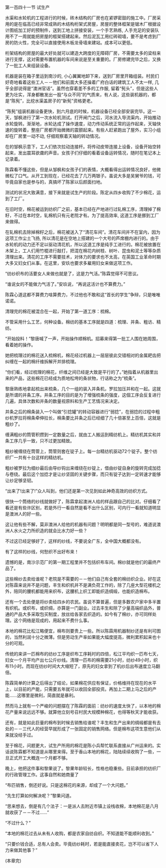 

第一百四十一节 试生产

水渠和水轮机的工程进行的时候，砖木结构的厂房也在紧锣密鼓的施工中。厂房采用的是在临高已经非常成熟的木结构桁架式房屋，房屋的整体框架是锯木厂根据设计图纸加工好的预制件，送到工地上拼接安装，一个手艺熟练, 人手充足的安装队用不了一周就能把房屋的框架搭建起来。然后泥瓦工用红砖砌墙，要不是考虑到厂房的防火性，完全可以直接使用木板龙骨墙来建站。成本可以更低。

桁架结构的房屋的最大好处就可以建造大跨度的无障碍厂房，不需要太多的梁柱来进行支撑，这对需要布置机器的车间来说是至关重要的。厂房修建完毕之后，又换了一批工人来组装设备。

机器是装在箱子里运到南沙的, 小心翼翼地卸下来，送到厂房里开箱组装。村民们好奇地看着这些工人－－他们和前面大多还操着广府白话的建筑工人不太一样, 几乎全部说得是“澳洲官话”。虽然也穿着差不多的工作服, 留着“髡头”，但是这些人更为壮实，浑身都散发出一股“与众不同”的气质来，有人说，这些装机器的，都是“陈髡”，比挖水渠盖房子的“新髡”资格更老。

“陈髡”组装机器设备更快，到六月底的时候，机器设备已经全部安装完毕。这一天，邹枫进行了第一次水轮机测试。打开闸门之后，河水流入导流渠内，开始推动水轮旋转。渐渐地，水轮达成了操作速度，动力传动系统正常的运作起来，天轴快速的旋转着，整座厂房都开始微微的震颤起来。有些人赶紧跑出了屋外，实习小组却在厂房里一动不动, 仔细观察着天轴的转动情况。

在的邹枫示意下，工人们依次拉动连接杆。将传动皮带连接上设备，设备开始空转起来，发出震耳欲聋的声音。女孩子们仔细的看着设备运转情况，随时在笔记本上记录着。

陈霖看不懂这些，但是从邹枫和女孩子们的表情，大概看得出运转情况良好，他微微松了口气。从开工到现在，已经花去了几万两银子。虽说大多是吴舅爷的钱，可毕竟自家也是参与的，真搞坏了陈家以后颜面扫地。

测试的状况大致满意，接下来就是试生产的阶段。陈定从四乡收购了不少棉花，运到了工厂。

在旧时空，棉花被运到纺织厂之前，基本已经在产地进行过轧棉工序，清理掉了棉籽，不过在本时空，轧棉机只有元老院才有。为了提高效率, 这道工序是挪到工厂来做得。

在轧棉机去除掉棉籽之后，棉花被送入了“清花车间”。清花车间并不在室内，因为这项工作尘土飞扬, 所以清花是在空地上搭建的一个大号的芦席棚内进行的。由于水轮机的动力还不足以驱动清花机，所以这道工序是纯手工进行的。棉花被放置在木架上，工人们用竹棍进行敲打，把混在棉花内树枝、树叶、昆虫和泥土等等杂质清理出来。清花的工序不需要技术，对体力的要求也不太高，在英国工业革命时期大多又妇女们从事。在这里，安玖也要求多雇用妇女来做这项工作。

“纺纱织布的活要女人来做也就是了，这是力气活。”陈霖觉得不可思议。

“谁说女的不能做力气活了。”安玖说，“再说这活计也不算费力。”

陈霖心道这都不算费力啥算费力，不过他也不敢和这“首长的学生”争辩，只是唯唯诺诺。

清理完的棉花被混合在一起，开始了第一道工序：梳棉。

不管采用什么工艺，何种设备。棉纺的基本工序就是四道：梳理、并条、粗访、精纺。

“开始投料！”黎唐喊了一声，开始操作顺棉机。招募来得第一批工人围在她周围，看着她的操作。

她把梳理过的棉花送入梳棉机，棉花经过机器上一层层彼此交错相对的金属耙齿把纠缠在一起的棉纤维拆解开并排梳理。

“你们看，经过梳理的棉花，纤维之间已经是大致是平行的了。”她指着从机器里出来的产品，这些棉花已经成为质地松垮的条状物，行话称之为“梳条”。

黎唐熟练地拿起梳出来梳条，几个一组的装入并条机，罗拉加压并和在一起。这就是所谓的并条工序。并条工序的目的是为了增强梳条的强度，这個工序会反复进行几遍，具体次数和并条的数量视原料和生产工艺情况来决定。

并条之后的棉条装入一个叫做“引捻罐”的转动容器进行“弱捻”，在弱捻的过程中粗纱机罗拉将棉条牵伸拉长，棉条要比并条之后已经细了几十倍甚至上百倍，这就是粗纱了。

缠满粗纱的筒管积攒到一定数量之后，就由工人搬运到精纺机上。精纺机其实和并条工序几乎一致，只不过更加精致。

粗纱被缠绕在筒管上，筒管则套在锭子上。每一台精纺机驱动72个锭子。整个纺织厂一共有十台这样的精纺机。

粗纱被罗拉为细纱最后由导纱钩出来缠绕在纱锭上，借由纱锭自身的旋转完成加捻与卷绕。最后这个加捻才是让纱坚固的关键步骤，而只有锭子达到一定转速才能够让纱足够坚韧。

“出来了!出来了!”众人叫到，他们还是第一次见到如此神奇高效的纺织方式。

很快一个筒络的纱线就做好了，陈霖拿起澳洲人给的样品跟自己的比对。仔细看了看还是有些许区别，若是外行一看自然是看不出什么区别，可内行一看就知道明显是澳洲人的好一些。

这让他有些不解，莫非澳洲人给他的机器有问题？明明都是同一型号的，难道说澳洲人水火之力所织造的就会比水力好一些？

不过这已经足够好了，这样的纱线，不要说全广东，全中国大概都没有。

有了这样的纱线，何愁织不出好布来！

遗憾的是，南沙示范厂的第一期工程里并不包括织布车间。棉纱就是他们的最终产品了。

这些棉纱去卖给谁呢？老院是不需要的－－他们自己有全套的棉纺织企业。好在这对陈霖来说并不是问题，丰生和织机并不是满负荷工作的，除了几座大型花楼机之外，陪同的腰机都能用来织布，这腰机上织工即能织造绸缎，也能织造棉布。

还有一个去处便是将纱卖给四乡的农民。虽说不算普遍，但是多数农户家中多半置有织机。或织布，或织绸，亦算是一门副业。过去丰生和除了少量高端织品外，普通的产品大多采取包买制度，放丝给各家去织造的。如今有了棉纱，亦可同样处理。这个网络是现成的，用起来不费什么事。

本地的棉花比松江略便宜，棉布则要贵上一些。所以陈霖用机器制纱还是有利可图的，当然利润十分之微薄。但是劳动生产率如果能大幅度提高，微利累积起来也十分的可观。

传统的来讲一匹棉布的纺纱工序是织布工序耗时的四倍，松江平均织一匹布七天，妇女一个月平均产出七公斤纱线。清理一匹布的棉需要21小时，纺纱49小时，织布11小时。而现在纺纱时间大大缩短了，原先的妇女拿到了机纱后出布速度立马翻倍。

陈霖简单的计算之后得出了结论，如果棉花供应有保证，价格维持在现在的水平上，以目前的产能，只需要五年就可以收回全部投资。再加上二期上马之后的产能……这哪里是微利，简直就是暴利。

然而马上就有一个严峻的问题摆在了陈霖的面前：纺纱的速度太快了，以本地的棉花产量来说远远不够。就算他立刻号召村民大规模种棉花，也得等秋天才能收获。

还有，就是如此巨量的棉布到时候去销售给谁呢？丰生和生产出来的绸缎都是有去处的－－三代人的经营早就形成了一张固定的销售网络。但是棉布这项生意他们从来就没经手过。

至于棉花，问题更大，试生产所用的棉花是陈小兵帮忙联系直接从广州运来的。实话说陈霖都不知道是从哪里来得。至于香山本地的棉花，陆陆续续收购了一些，一旦正式开工大概连一个月都不够。

晚上，他把这件事和黎果说了。黎果年龄较长，性格也稳重些。目前承担的纺织厂的行政管理工作。这事自然和她商量了

“布匹销售，倒还好说。只是这棉花的来源，却成了一个大问题。”

“先生打算如何解决呢？”黎果问道。

“思来想去，倒是有几个法子：一是派人去附近市镇上设栈收棉，本地棉花是八月就收获了－－不过……”

“不过什么？”

“本地的棉花过去从未有人收购，都是农家自纺自织。不知道能不能顺利收到。”

“只要价钱合适，总有人会卖。毕竟纺纱耗时，若是能直接卖花，岂不可以省下人力来做其他事？”

(本章完)

